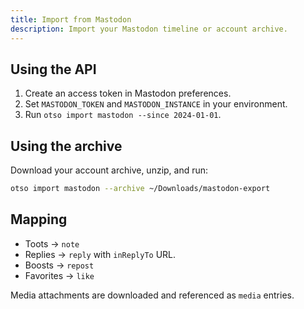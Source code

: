 ```yaml
---
title: Import from Mastodon
description: Import your Mastodon timeline or account archive.
---
```


## Using the API

1. Create an access token in Mastodon preferences.
2. Set `MASTODON_TOKEN` and `MASTODON_INSTANCE` in your environment.
3. Run `otso import mastodon --since 2024-01-01`.

## Using the archive

Download your account archive, unzip, and run:

```bash
otso import mastodon --archive ~/Downloads/mastodon-export
```

## Mapping

- Toots → `note`
- Replies → `reply` with `inReplyTo` URL.
- Boosts → `repost`
- Favorites → `like`

Media attachments are downloaded and referenced as `media` entries.
